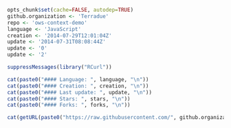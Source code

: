 ```r
opts_chunk$set(cache=FALSE, autodep=TRUE)
github.organization <- 'Terradue'
repo <- 'ows-context-demo'
language <- 'JavaScript'
creation <- '2014-07-29T12:01:04Z'
update <- '2014-07-31T08:08:44Z'
update <- '0'
update <- '2'
```
```r

suppressMessages(library("RCurl"))

cat(paste0("#### Language: ", language, "\n"))
cat(paste0("#### Creation: ", creation, "\n"))
cat(paste0("#### Last update: ", update, "\n"))
cat(paste0("#### Stars: ", stars, "\n"))
cat(paste0("#### Forks: ", forks, "\n"))

cat(getURL(paste0("https://raw.githubusercontent.com/", github.organization, "/", repo, "/master/README.md")))
```

